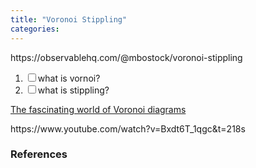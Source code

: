 ```yaml
---
title: "Voronoi Stippling"
categories:
---
```


https://observablehq.com/@mbostock/voronoi-stippling

1. [ ] what is vornoi?
2. [ ] what is stippling?

[The fascinating world of Voronoi diagrams](https://towardsdatascience.com/the-fascinating-world-of-voronoi-diagrams-da8fc700fa1b)

https://www.youtube.com/watch?v=Bxdt6T_1qgc&t=218s

### References

::: {#refs}
:::
